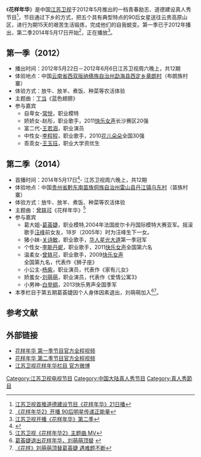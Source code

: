 {{Infobox television
| show_name            = 花样年华 
| image                =  
| caption              =  
| show_name_2          =
| genre                = [[真人秀|真人秀]]
| creator              = 
| presenter            = 
| country              = [[中国大陆|中国大陆]]
| language             = [[普通话|普通话]]
| num_seasons          = 2
| location             =  
| network              = [[江苏卫视|江苏卫视]]
| first_aired          = 2012年5月22日(第一季)<br>2014年5月17日(第二季)
| last_aired           = 
| related              = [[绝对唱响|绝对唱响]]<br>[[非诚勿扰|非诚勿扰]]
}}
《'''花样年华'''》是中国[[江苏卫视|江苏卫视]]于2012年5月推出的一档青春励志、道德建设真人秀节目<ref>[http://ent.163.com/12/0515/07/81HFTO6A00031GVS.html 江苏卫视首推道德建设节目《花样年华》21日播]</ref>，节目通过下乡的方式，把五个具有典型特点的90后女星送往云贵高原山区，进行为期15天的艰苦生活锻炼，完成他们的自我蜕变。第一季已于2012年播出，第二季2014年5月17日开始<ref>[http://ent.163.com/14/0516/14/9SCHL0ES00031GVS.html 《花样年华2》开播 90后明星传递正能量]</ref>，正在播放<ref>[http://news.xinhuanet.com/newmedia/2014-05/19/c_126517811.htm 江苏卫视开播《花样年华》第二季]{{dead link|date=2018年4月 |bot=InternetArchiveBot |fix-attempted=yes }}</ref>。
 
==第一季（2012）==
*播出时间：2012年5月22日－2012年6月6日江苏卫视周六晚上，共12期
*体验地点：中国[[云南省|云南省]][[西双版纳傣族自治州|西双版纳傣族自治州]][[勐海县|勐海县]][[西定乡|西定乡]][[章朗村|章朗村]]（布朗族村寨）
*体验方式：放牛、放羊、煮饭、种菜等农活体验
*主题曲：[[丁当|丁当]]《蓝色翅膀》
*参与嘉宾 
**自卑女-[[常悦|常悦]]，职业模特
**娇娇女-赵彤，职业歌手，2011[[快乐女声|快乐女声]]长沙赛区20强
**富二代-[[王若涵|王若涵]]，职业演员
**中性女-[[李程程|李程程]]，职业歌手，2010[[花儿朵朵|花儿朵朵]]全国30强
**乖乖女-[[王玉珏|王玉珏]]，职业大学资优生

==第二季（2014）==
*首播时间：2014年5月17日<ref>{{Cite web |url=http://news.163.com/14/0519/00/9SINOTBG00014Q4P.html |title=《花样年华2》 让少女明星“上山下乡” |access-date=2014-05-20 |archive-url=https://web.archive.org/web/20140521032241/http://news.163.com/14/0519/00/9SINOTBG00014Q4P.html |archive-date=2014-05-21 |dead-url=yes }}</ref>- 江苏卫视周六晚上，共12期
*体验地点：中国[[贵州省|贵州省]][[黔东南苗族侗族自治州|黔东南苗族侗族自治州]][[雷山县|雷山县]][[丹江镇|丹江镇]][[乌东村|乌东村]]（苗族村寨）
*体验方式：放牛、放羊、煮饭、种菜等农活体验
*主题曲：[[曾轶可|曾轶可]]《花样年华》<ref>[http://video.sina.com.cn/p/ent/v/2014-05-16/182263884651.html 江苏卫视《花样年华2》主题曲 MV]</ref>
*参与嘉宾 
**葛大姐-[[葛荟婕|葛荟婕]]，职业模特,2004年法国皮尔卡丹国际模特大赛亚军。摇滚歌手[[汪峰|汪峰]]前女友，18岁（2005年）时为汪峰生下一女。
**猪小妹-[[关诗敏|关诗敏]]，职业歌手，[[华人星光大道|华人星光大道]]第一季冠军
**个性女-[[李斯丹妮|李斯丹妮]]，职业歌手，2011[[快乐女声|快乐女声]]全国第六名
**温柔女-[[曾轶可|曾轶可]]，职业歌手，2009[[快乐女声|快乐女声]]全国第九名，代表作《狮子座》
**小公主-[[杨紫|杨紫]]，职业演员，代表作《家有儿女》
**娇羞女-[[刘萌萌|刘萌萌]]，职业演员，代表作《爱情公寓3》
**小男神-[[白举纲|白举纲]]，2013快乐男声全国季军
*本季栏目于第五期葛荟婕因个人身体因素退出，刘萌萌加入<ref>[http://www.js.xinhuanet.com/2014-06/13/c_1111129881_3.htm 葛荟婕退出花样年华，刘萌萌顶替] {{webarchive|url=https://web.archive.org/web/20140714183949/http://www.js.xinhuanet.com/2014-06/13/c_1111129881_3.htm |date=2014-07-14 }}</ref><ref>[http://ent.sina.com.cn/z/v/2014-06-13/14424158182.shtml 《花样》刘萌萌顶替葛荟婕 遇难题不断]</ref>。

==参考文献==
{{reflist}}

==外部链接==
* [http://www.iqiyi.com/zongyi/hynh.html 花样年华 第一季节目官方全程视频]
* [http://v.pptv.com/show/MZn0c9tBse9S0Bw.html 花样年华 第二季节目官方全程视频]
* [http://t.qq.com/jstvhynh 江苏卫视花样年华栏目 官方微博]

{{江苏卫视综艺节目}}

[[Category:江苏卫视电视节目|Category:江苏卫视电视节目]]
[[Category:中国大陆真人秀节目|Category:中国大陆真人秀节目]]
[[Category:真人秀節目|Category:真人秀節目]]
